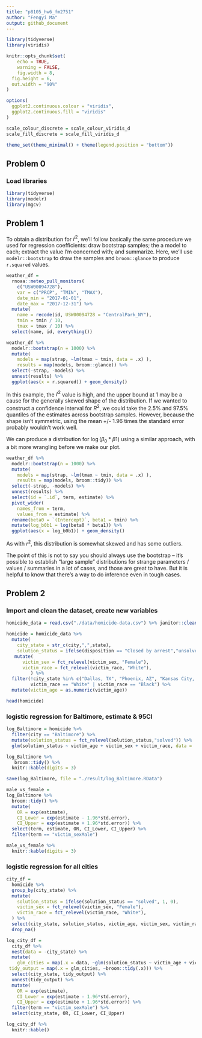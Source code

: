 ```yaml
---
title: "p8105_hw6_fm2751"
author: "Fengyi Ma"
output: github_document
---
```


```r
library(tidyverse)
library(viridis)

knitr::opts_chunk$set(
	echo = TRUE,
	warning = FALSE,
	fig.width = 8, 
  fig.height = 6,
  out.width = "90%"
)

options(
  ggplot2.continuous.colour = "viridis",
  ggplot2.continuous.fill = "viridis"
)

scale_colour_discrete = scale_colour_viridis_d
scale_fill_discrete = scale_fill_viridis_d

theme_set(theme_minimal() + theme(legend.position = "bottom"))
```

## Problem 0

### Load libraries

```r
library(tidyverse)
library(modelr)
library(mgcv)
```

## Problem 1

To obtain a distribution for $\hat{r}^2$, we'll follow basically the same procedure we used for regression coefficients: draw bootstrap samples; the a model to each; extract the value I'm concerned with; and summarize. Here, we'll use `modelr::bootstrap` to draw the samples and `broom::glance` to produce `r.squared` values. 

```r
weather_df = 
  rnoaa::meteo_pull_monitors(
    c("USW00094728"),
    var = c("PRCP", "TMIN", "TMAX"), 
    date_min = "2017-01-01",
    date_max = "2017-12-31") %>%
  mutate(
    name = recode(id, USW00094728 = "CentralPark_NY"),
    tmin = tmin / 10,
    tmax = tmax / 10) %>%
  select(name, id, everything())
```


```r
weather_df %>% 
  modelr::bootstrap(n = 1000) %>% 
  mutate(
    models = map(strap, ~lm(tmax ~ tmin, data = .x) ),
    results = map(models, broom::glance)) %>% 
  select(-strap, -models) %>% 
  unnest(results) %>% 
  ggplot(aes(x = r.squared)) + geom_density()
```

In this example, the $\hat{r}^2$ value is high, and the upper bound at 1 may be a cause for the generally skewed shape of the distribution. If we wanted to construct a confidence interval for $R^2$, we could take the 2.5% and 97.5% quantiles of the estimates across bootstrap samples. However, because the shape isn't symmetric, using the mean +/- 1.96 times the standard error probably wouldn't work well.

We can produce a distribution for $\log(\beta_0 * \beta1)$ using a similar approach, with a bit more wrangling before we make our plot.

```r
weather_df %>% 
  modelr::bootstrap(n = 1000) %>% 
  mutate(
    models = map(strap, ~lm(tmax ~ tmin, data = .x) ),
    results = map(models, broom::tidy)) %>% 
  select(-strap, -models) %>% 
  unnest(results) %>% 
  select(id = `.id`, term, estimate) %>% 
  pivot_wider(
    names_from = term, 
    values_from = estimate) %>% 
  rename(beta0 = `(Intercept)`, beta1 = tmin) %>% 
  mutate(log_b0b1 = log(beta0 * beta1)) %>% 
  ggplot(aes(x = log_b0b1)) + geom_density()
```

As with $r^2$, this distribution is somewhat skewed and has some outliers. 

The point of this is not to say you should always use the bootstrap -- it's possible to establish "large sample" distributions for strange parameters / values / summaries in a lot of cases, and those are great to have. But it is helpful to know that there's a way to do inference even in tough cases. 


## Problem 2

### Import and clean the dataset, create new variables
```r
homicide_data = read.csv("./data/homicide-data.csv") %>% janitor::clean_names() 

homicide = homicide_data %>% 
  mutate(
    city_state = str_c(city,",",state),
    solution_status = ifelse(disposition == "Closed by arrest","unsolved","solved")) %>% 
   mutate(
      victim_sex = fct_relevel(victim_sex, "Female"),
      victim_race = fct_relevel(victim_race, "White"),
         ) %>% 
  filter(!city_state %in% c("Dallas, TX", "Phoenix, AZ", "Kansas City, MO", "Tulsa,AL"),
         victim_race == "White" | victim_race == "Black") %>%
  mutate(victim_age = as.numeric(victim_age))

head(homicide)
```

### logistic regression for Baltimore, estimate & 95CI
```r
log_Baltimore = homicide %>% 
  filter(city == "Baltimore") %>% 
  mutate(solution_status = fct_relevel(solution_status,"solved")) %>% 
  glm(solution_status ~ victim_age + victim_sex + victim_race, data = ., family = binomial())

log_Baltimore %>% 
   broom::tidy() %>% 
  knitr::kable(digits = 3)

save(log_Baltimore, file = "./result/log_Baltimore.RData")

male_vs_female =
log_Baltimore %>% 
  broom::tidy() %>% 
  mutate(
    OR = exp(estimate),
    CI_Lower = exp(estimate - 1.96*std.error),
    CI_Upper = exp(estimate + 1.96*std.error)) %>%
  select(term, estimate, OR, CI_Lower, CI_Upper) %>%
  filter(term == "victim_sexMale")

male_vs_female %>% 
  knitr::kable(digits = 3)
```

### logistic regression for all cities
```r
city_df = 
  homicide %>% 
  group_by(city_state) %>% 
  mutate(
    solution_status = ifelse(solution_status == "solved", 1, 0),
    victim_sex = fct_relevel(victim_sex, "Female"),
    victim_race = fct_relevel(victim_race, "White"),
  ) %>% 
  select(city_state, solution_status, victim_age, victim_sex, victim_race) %>% 
  drop_na()

log_city_df =
  city_df %>%
  nest(data = -city_state) %>% 
  mutate(
    glm_cities = map(.x = data, ~glm(solution_status ~ victim_age + victim_sex + victim_race, data = .x, family = binomial())),
 tidy_output = map(.x = glm_cities, ~broom::tidy(.x))) %>% 
  select(city_state, tidy_output) %>% 
  unnest(tidy_output) %>% 
  mutate(
    OR = exp(estimate),
    CI_Lower = exp(estimate - 1.96*std.error),
    CI_Upper = exp(estimate + 1.96*std.error)) %>%
  filter(term == "victim_sexMale") %>% 
  select(city_state, OR, CI_Lower, CI_Upper)

log_city_df %>% 
  knitr::kable()
```



